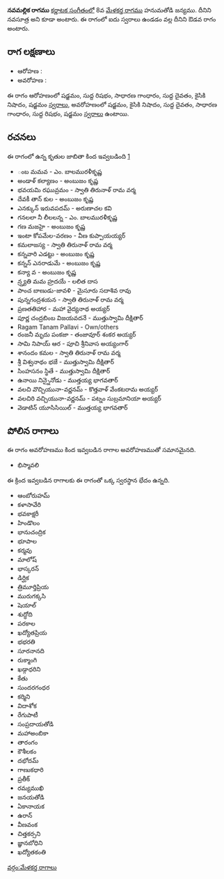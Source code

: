 {{Infobox ragam
	| name          	= నవమల్లిక
	| synonym	    	= నవసూత్ర
	| mela          	= 
	| chakra        	= 
	| janaka        	= 
	| type          	= ఔడవ
	| arohanam      	= {{svaraC|S|R1|G2|D1|N2|S'}} 
	| avarohanam    	= {{svaraC|S'|N2|D1|G2|R1|S}}
	| jeeva         	=
	| chhaya        	=
	| nyasa         	=
	| vishesha      	= 
	| equivalent  		= 
}}
{{కర్ణాటక సంగీత రాగాలు}}
'''నవమల్లిక రాగము''' [[కర్ణాటక సంగీతం]]లో 8వ [[మేళకర్త రాగము]] హనుమతోడి జన్యము. దీనిని నవసూత్ర అని కూడా అంటారు. ఈ రాగంలో ఐదు స్వరాలు ఉండడం వల్ల దీనిని ఔడవ రాగం అంటారు.


==రాగ లక్షణాలు==


* ఆరోహణ : {{svaraC|S|R1|G2|D1|N2|S'}} 
* అవరోహణ : {{svaraC|S'|N2|D1|G2|R1|S}}

ఈ రాగం ఆరోహణంలో షడ్జమం, సుద్ద రిషభం, సాధారణ గాంధారం, సుద్ద దైవతం, కైసికి నిషాదం, షడ్జమం [[స్వరాలు]], అవరోహణంలో షడ్జమం, కైసికి నిషాదం, సుద్ద దైవతం, సాధారణ గాంధారం, సుద్ద రిషభం, షడ్జమం [[స్వరాలు]] ఉంటాయి.

==రచనలు==
ఈ రాగంలో ఉన్న కృతుల జాబితా కింద ఇవ్వబడింది [https://github.com/ssrihari/ragavardhini/blob/master/ragas/kritis.psv]
* ంబ మమవ - ఎం. బాలమురళీకృష్ణ
* అండాళ్ కల్యాణం - అంబుజం కృష్ణ
* భవయమి రఘువ్రమం - స్వాతి తిరునాళ్ రామ వర్మ
* దేవకీ తాన్ కుల - అంబుజం కృష్ణ
* ఎనక్కున్ ఇరువపదమ్ - అరుణాచల కవి
* గనలలా నీ లీలలన్న - ఎం. బాలమురళీకృష్ణ
* గణ మజహై - అంబుజం కృష్ణ
* ఇంటా కోపమేల-వరణం - వీణ కుప్పాయయ్యర్
* కమలాజస్య - స్వాతి తిరునాళ్ రామ వర్మ
* కన్నవారి ఎడట్టు - అంబుజం కృష్ణ
* కన్నన్ ఎనరాడుమే - అంబుజం కృష్ణ
* కన్యా వ - అంబుజం కృష్ణ
* న్ర్త్యతి మమ హ్రదయే - లలిత దాస
* పాంచ బాణుడు-జావళి - మైసూరు సదాశివ రావు
* పున్నగంద్రశయన - స్వాతి తిరునాళ్ రామ వర్మ
* ప్రణతతిహార - మహా వైద్యనాథ అయ్యర్
* పూర్ణ చంద్రబింబ విజయవదనే - ముత్తుస్వామి దీక్షితార్
* Ragam Tanam Pallavi - Own/others
* రంజనీ మృదు పంకజా - తంజావూర్ శంకర అయ్యర్
* సామి నిపాయ్ ఆర - పూచి శ్రీనివాస అయ్యంగార్
* శానందం కమల - స్వాతి తిరునాళ్ రామ వర్మ
* శ్రీ విశ్వనాథం భజే - ముత్తుస్వామి దీక్షితార్
* సింహసనం స్థితే - ముత్తుస్వామి దీక్షితార్
* ఉనాయి నిన్నైనోడు - ముత్తయ్య భాగవతార్
* వలచి వొచ్చియునా-వర్ణనమ్ - కొత్తవాళ్ వేంకటరామ అయ్యర్
* వలచిరి వచ్చియునా-వర్ణనమ్ - పట్నం సుబ్రమానియా అయ్యర్
* వెడాటిన్ యూసిసియిల్ - ముత్తయ్య భాగవతార్




==పోలిన రాగాలు==
ఈ రాగం అవరోహణము కింద ఇవ్వబడిన రాగాల అవరోహణముతో సమానమైనది.
* భిస్మావలి

ఈ క్రింద ఇవ్వబడిన రాగాలకు ఈ రాగంతో ఒక్క స్వరస్థాన భేదం ఉన్నది.
* ఆంబోరుహమ్
* కళాసావేరి
* భవకాక్షరీ
* హిండొలం
* భానుచంద్రిక
* భూపాల
* కర్మవు
* మాలోష్
* భాస్కరన్
* డిర్ఘిక
* త్రిమూర్తిప్రియ
* మురుగక్కసి
* షెయాల్
* శుద్ధోది
* పరకాల
* ఖద్యోతప్రియ
* భభరతి
* సూరనానది
* రుక్మాంగి
* ఖడ్గాధరిని
* కేతు
* సుందరగంధర
* కర్మిని
* విదాశోక
* రేగుపాటీ
* సంప్రదాయతోడి
* మహాఅంబికా
* తారంగం
* కౌశీలకం
* దభోదమ్
* గాణుకధారి
* ప్రతీక్
* రమ్యముఖి
* జనయతోడి
* ఏకానాయక
* ఉరాన్
* వీణవంక
* చిత్తకర్సని
* జ్ఞానబోధిని
* ఖద్యోతకంతి



[[వర్గం:మేళకర్త రాగాలు]]